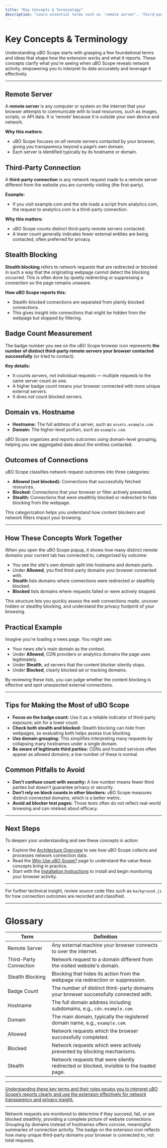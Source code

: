 ```yaml
---
title: "Key Concepts & Terminology"
description: "Learn essential terms such as 'remote server', 'third-party connection', 'stealth blocking', and how badge counts are measured. Ground your understanding in these concepts to make the most of uBO Scope’s reporting and insights."
---
```


# Key Concepts & Terminology

Understanding uBO Scope starts with grasping a few foundational terms and ideas that shape how the extension works and what it reports. These concepts clarify what you're seeing when uBO Scope reveals network activity, empowering you to interpret its data accurately and leverage it effectively.

---

## Remote Server

A **remote server** is any computer or system on the internet that your browser attempts to communicate with to load resources, such as images, scripts, or API data. It is ‘remote’ because it is outside your own device and network.

**Why this matters:**
- uBO Scope focuses on *all* remote servers contacted by your browser, giving you transparency beyond a page’s own domain.
- Each server is identified typically by its hostname or domain.


## Third-Party Connection

A **third-party connection** is any network request made to a remote server different from the website you are currently visiting (the first-party).

**Example:**
- If you visit example.com and the site loads a script from analytics.com, the request to analytics.com is a third-party connection.

**Why this matters:**
- uBO Scope counts distinct third-party remote servers contacted.
- A lower count generally indicates fewer external entities are being contacted, often preferred for privacy.


## Stealth Blocking

**Stealth blocking** refers to network requests that are redirected or blocked in such a way that the originating webpage cannot detect the blocking occurred. This is often done by quietly redirecting or suppressing a connection so the page remains unaware.

**How uBO Scope reports this:**
- Stealth-blocked connections are separated from plainly blocked connections.
- This gives insight into connections that might be hidden from the webpage but stopped by filtering.


## Badge Count Measurement

The badge number you see on the uBO Scope browser icon represents **the number of distinct third-party remote servers your browser contacted successfully** (or tried to contact).

**Key details:**
- It counts *servers*, not individual requests — multiple requests to the same server count as one.
- A higher badge count means your browser connected with more unique external servers.
- It does *not* count blocked servers.


## Domain vs. Hostname

- **Hostname:** The full address of a server, such as `assets.example.com`.
- **Domain:** The higher-level portion, such as `example.com`.

uBO Scope organizes and reports outcomes using domain-level grouping, helping you see aggregated data about the entities contacted.


## Outcomes of Connections

uBO Scope classifies network request outcomes into three categories:

- **Allowed (not blocked):** Connections that successfully fetched resources.
- **Blocked:** Connections that your browser or filter actively prevented.
- **Stealth:** Connections that were stealthily blocked or redirected to hide blocking from the webpage.

This categorization helps you understand how content blockers and network filters impact your browsing.

---

## How These Concepts Work Together

When you open the uBO Scope popup, it shows how many distinct remote domains your current tab has connected to, categorized by outcome:

- You see the site's own domain split into hostname and domain parts.
- Under **Allowed**, you find third-party domains your browser connected with.
- **Stealth** lists domains where connections were redirected or stealthily blocked.
- **Blocked** lists domains where requests failed or were actively stopped.

This structure lets you quickly assess the web connections made, uncover hidden or stealthy blocking, and understand the privacy footprint of your browsing.


## Practical Example

Imagine you're loading a news page. You might see:

- Your news site's main domain as the context.
- Under **Allowed**, CDN providers or analytics domains the page uses legitimately.
- Under **Stealth**, ad servers that the content blocker silently stops.
- Under **Blocked**, clearly blocked ad or tracking domains.

By reviewing these lists, you can judge whether the content blocking is effective and spot unexpected external connections.

---

## Tips for Making the Most of uBO Scope

- **Focus on the badge count:** Use it as a reliable indicator of third-party exposure; aim for a lower count.
- **Check both stealth and blocked:** Stealth blocking can hide from webpages, so evaluating both helps assess true blocking.
- **Use domain grouping:** This simplifies interpreting many requests by collapsing many hostnames under a single domain.
- **Be aware of legitimate third parties:** CDNs and trusted services often appear as allowed domains; a low number of these is normal.


## Common Pitfalls to Avoid

- **Don’t confuse count with security:** A low number means fewer third parties but doesn’t guarantee privacy or security.
- **Don’t rely on block counts in other blockers:** uBO Scope measures distinct connected domains, which is a better metric.
- **Avoid ad blocker test pages:** Those tests often do not reflect real-world browsing and can mislead about efficacy.

---

## Next Steps

To deepen your understanding and see these concepts in action:

- Explore the [Architecture Overview](/overview/architecture-core/architecture-overview) to see how uBO Scope collects and processes network connection data.
- Read the [Why Use uBO Scope?](/overview/product-intro/value-proposition) page to understand the value these concepts bring in practice.
- Start with the [Installation Instructions](/getting-started/installation-setup-validation/installation-instructions) to install and begin monitoring your browser activity.


---

For further technical insight, review source code files such as `background.js` for how connection outcomes are recorded and classified.


---

# Glossary

| Term               | Definition                                                                                       |
|--------------------|------------------------------------------------------------------------------------------------|
| Remote Server      | Any external machine your browser connects to over the internet.                                |
| Third-Party Connection | Network request to a domain different from the visited website's domain.                         |
| Stealth Blocking   | Blocking that hides its action from the webpage via redirection or suppression.                |
| Badge Count        | The number of distinct third-party domains your browser successfully connected with.           |
| Hostname           | The full domain address including subdomains, e.g., `cdn.example.com`.                          |
| Domain             | The main domain, typically the registered domain name, e.g., `example.com`.                     |
| Allowed            | Network requests which the browser successfully completed.                                      |
| Blocked            | Network requests which were actively prevented by blocking mechanisms.                         |
| Stealth            | Network requests that were silently redirected or blocked, invisible to the loaded page.      |

---

<u>Understanding these key terms and their roles equips you to interpret uBO Scope’s reports clearly and use the extension effectively for network transparency and privacy insight.</u>

---

<CardGroup cols={3}>
<Card title="Understanding Network Requests">
Network requests are monitored to determine if they succeed, fail, or are blocked stealthily, providing a complete picture of website connections.
</Card>
<Card title="Distinguishing Domains and Hostnames">
Grouping by domains instead of hostnames offers concise, meaningful summaries of connection activity.
</Card>
<Card title="Badge Count Explanation">
The badge on the extension icon reflects how many unique third-party domains your browser is connected to, not total requests.
</Card>
</CardGroup>
